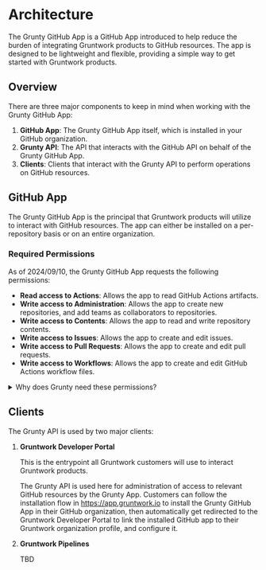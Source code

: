 # Architecture

The Grunty GitHub App is a GitHub App introduced to help reduce the burden of integrating Gruntwork products to GitHub resources. The app is designed to be lightweight and flexible, providing a simple way to get started with Gruntwork products.

## Overview

There are three major components to keep in mind when working with the Grunty GitHub App:

1. **GitHub App**: The Grunty GitHub App itself, which is installed in your GitHub organization.
2. **Grunty API**: The API that interacts with the GitHub API on behalf of the Grunty GitHub App.
3. **Clients**: Clients that interact with the Grunty API to perform operations on GitHub resources.

## GitHub App

The Grunty GitHub App is the principal that Gruntwork products will utilize to interact with GitHub resources. The app can either be installed on a per-repository basis or on an entire organization.

### Required Permissions

As of 2024/09/10, the Grunty GitHub App requests the following permissions:

- **Read access to Actions**: Allows the app to read GitHub Actions artifacts.
- **Write access to Administration**: Allows the app to create new repositories, and add teams as collaborators to repositories.
- **Write access to Contents**: Allows the app to read and write repository contents.
- **Write access to Issues**: Allows the app to create and edit issues.
- **Write access to Pull Requests**: Allows the app to create and edit pull requests.
- **Write access to Workflows**: Allows the app to create and edit GitHub Actions workflow files.

<details>
  <summary>Why does Grunty need these permissions?</summary>

  Grunty requests all of these permissions because it requires them for different operations. Unfortunately, the way GitHub apps work prevents us from requesting permissions on a more granular basis. Know that Grunty will scope down its permissions whenever possible to the minimum required for the operation at hand.

  The level of granularity available to customers when configuring the GitHub App installation is to either install the app on a per-repository basis or on an entire organization. Our recommendation is to install the app on the organization as a whole, as this will allow Grunty to do all it's meant to do. You should use your best judgement when deciding on this, however. If you are unsure, reach out to Gruntwork Support for guidance.

  ### Read access to Actions

  Grunty needs read access to `Actions` in order to read GitHub Actions workflow logs.

  These permissions are used when generating the dynamic Pull Request comment created when a run completes indicating the exact location in workflow run logs users need to focus their attention.

  ### Write access to Administration

  Grunty needs write access to `Administration` to create repositories.

  These permissions are used during the initial bootstrapping process when customers opt-in to additional repositories being created outside of the main `infrastructure-live-root` repository.

  This is especially important for DevOps Foundations Enterprise customers, as those customers benefit from the ability to have `infrastructure-live-root` repositories create new repositories and add designated GitHub teams as collaborators via Infrastructure as Code (IaC). This is a critical feature for Enterprise customers who want to be able to scale their infrastructure management across multiple teams with delegated responsibility for segments of their IaC Estate.

  ### Write access to Contents

  Grunty needs write access to `Contents` in order to propose changes to repository contents.

  Pipelines engages in code generation when vending new AWS accounts in Gruntwork Account Factory, and Grunty needs to be able to generate and commit Terragrunt configuration files to the repository to provision the resources that will be present in the new account.

  ### Write access to Issues

  Grunty needs write access to `Issues` in order to create issues for users when it detects a problem with infrastructure.

  This is a mechanism that Pipelines uses to signal to users that they need to take manual action to resolve an issue.

  ### Write access to Pull Requests

  Grunty needs write access to `Pull Requests` in order to create pull requests.

  This is done both to propose changes in response to an explicit workflow like initiating an Account Factory vend, and to propose changes in response to detected drift detection for Enterprise customers.

  ### Write access to Workflows

  Grunty needs write access to `Workflows` in order to create GitHub Actions workflow files when vending GitHub repositories.

  This is necessary for Enterprise account vending, as Enterprise customers have the option of vending new repositories as part of Gruntwork Account Factory vending, and the GitHub API would not allow creation of new repositories with `.github/workflows` files without these permissions.

  ### Write access to Members

  Grunty needs write access to `Members` in order to adjust the repositories that a given GitHub team has access to.

  When vending delegated repositories for Enterprise customers, Grunty needs to be able to add designated GitHub teams as a collaborators to new repositories being vended.

</details>

## Clients

The Grunty API is used by two major clients:

1. **Gruntwork Developer Portal**

   This is the entrypoint all Gruntwork customers will use to interact Gruntwork products.

   The Grunty API is used here for administration of access to relevant GitHub resources by the Grunty App. Customers can follow the installation flow in <https://app.gruntwork.io> to install the Grunty GitHub App in their GitHub organization, then automatically get redirected to the Gruntwork Developer Portal to link the installed GitHub app to their Gruntwork organization profile, and configure it.

2. **Gruntwork Pipelines**

   TBD

